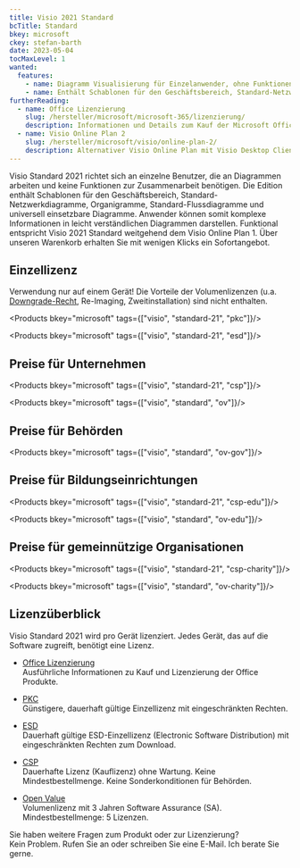 ```yaml
---
title: Visio 2021 Standard
bcTitle: Standard
bkey: microsoft
ckey: stefan-barth
date: 2023-05-04
tocMaxLevel: 1
wanted:
  features:
    - name: Diagramm Visualisierung für Einzelanwender, ohne Funktionen zur Zusammenarbeit
    - name: Enthält Schablonen für den Geschäftsbereich, Standard-Netzwerkdiagramme, Organigramme, Standard-Flussdiagramme und universell einsetzbare Diagramme
furtherReading:
  - name: Office Lizenzierung
    slug: /hersteller/microsoft/microsoft-365/lizenzierung/
    description: Informationen und Details zum Kauf der Microsoft Office Produkte.
  - name: Visio Online Plan 2
    slug: /hersteller/microsoft/visio/online-plan-2/
    description: Alternativer Visio Online Plan mit Visio Desktop Client.
---
```



<Intro>

Visio Standard 2021 richtet sich an einzelne Benutzer, die an Diagrammen arbeiten und keine Funktionen zur Zusammenarbeit benötigen. Die Edition enthält Schablonen für den Geschäftsbereich, Standard-Netzwerkdiagramme, Organigramme, Standard-Flussdiagramme und universell einsetzbare Diagramme.
Anwender können somit komplexe Informationen in leicht verständlichen Diagrammen darstellen. Funktional entspricht Visio 2021 Standard weitgehend dem Visio Online Plan 1.
Über unseren Warenkorb erhalten Sie mit wenigen Klicks ein Sofortangebot.


</Intro>

<TOC />


## Einzellizenz

Verwendung nur auf einem Gerät! Die Vorteile der Volumenlizenzen (u.a. [Downgrade-Recht](/blog/microsoft-downgrade-rechte/), Re-Imaging, Zweitinstallation) sind nicht enthalten.


<Products bkey="microsoft" tags={["visio", "standard-21", "pkc"]}/>

<Products bkey="microsoft" tags={["visio", "standard-21", "esd"]}/>


## Preise für Unternehmen

<Products bkey="microsoft" tags={["visio", "standard-21", "csp"]}/>

<Products bkey="microsoft" tags={["visio", "standard", "ov"]}/>


## Preise für Behörden

<Products bkey="microsoft" tags={["visio", "standard", "ov-gov"]}/>


## Preise für Bildungseinrichtungen

<Products bkey="microsoft" tags={["visio", "standard-21", "csp-edu"]}/>

<Products bkey="microsoft" tags={["visio", "standard", "ov-edu"]}/>


## Preise für gemeinnützige Organisationen

<Products bkey="microsoft" tags={["visio", "standard-21", "csp-charity"]}/>

<Products bkey="microsoft" tags={["visio", "standard", "ov-charity"]}/>


## Lizenzüberblick

Visio Standard 2021 wird pro Gerät lizenziert. Jedes Gerät, das auf die Software zugreift, benötigt eine Lizenz.

<ArrowList>

- [Office Lizenzierung](/hersteller/microsoft/office/lizenzierung/)<br />
  Ausführliche Informationen zu Kauf und Lizenzierung der Office Produkte.

- [PKC](/hersteller/microsoft/pkc/)<br />
  Günstigere, dauerhaft gültige Einzellizenz mit eingeschränkten Rechten.

- [ESD](/glossar/esd-electronic-software-distribution/)<br />
  Dauerhaft gültige ESD-Einzellizenz (Electronic Software Distribution) mit eingeschränkten Rechten zum Download.

- [CSP](/hersteller/microsoft/csp/)<br />
  Dauerhafte Lizenz (Kauflizenz) ohne Wartung. Keine Mindestbestellmenge. Keine Sonderkonditionen für Behörden.

- [Open Value](/hersteller/microsoft/open-value/)<br />
  Volumenlizenz mit 3 Jahren Software Assurance (SA). Mindestbestellmenge: 5 Lizenzen.

</ArrowList>


<GetInTouch theme="light">

Sie haben weitere Fragen zum Produkt oder zur Lizenzierung?<br />
Kein Problem. Rufen Sie an oder schreiben Sie eine E-Mail. Ich berate Sie gerne.

</GetInTouch>
